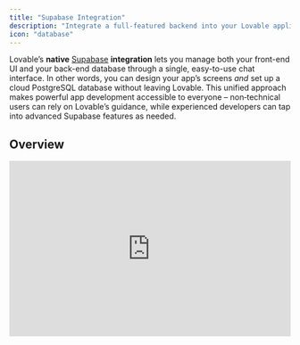 ```yaml
---
title: "Supabase Integration"
description: "Integrate a full-featured backend into your Lovable application with Supabase."
icon: "database"
---
```


Lovable’s **native** [Supabase](https://supabase.com/) **integration** lets you manage both your front-end UI and your back-end database through a single, easy-to-use chat interface. In other words, you can design your app’s screens _and_ set up a cloud PostgreSQL database without leaving Lovable. This unified approach makes powerful app development accessible to everyone – non‑technical users can rely on Lovable’s guidance, while experienced developers can tap into advanced Supabase features as needed.

## Overview

<iframe width="100%" height="315" src="https://www.youtube.com/embed/-sSOyO0FiPE?si=WljVA-E0YU4LObMY" title="YouTube video player" frameborder="0" allow="accelerometer; autoplay; clipboard-write; encrypted-media; gyroscope; picture-in-picture; web-share" referrerpolicy="strict-origin-when-cross-origin" allowfullscreen />

Supabase is an open-source alternative to Firebase, providing a hosted PostgreSQL database with real-time capabilities, user authentication, file storage, and serverless functions. By connecting Supabase to your Lovable app, you instantly gain a production-ready backend without writing any boilerplate code or manually configuring servers. Supabase’s intuitive web dashboard makes it easy to manage your data and users, and its robust SQL foundation means you retain the full power and scalability of a PostgreSQL database.

### **Key features unlocked by Supabase integration:**

- **Database (PostgreSQL)** – Store and query your app data with full SQL support. Lovable can automatically generate the necessary tables and schema based on your prompts.
- **User Authentication** – Securely manage user sign-ups, logins, and access control. Lovable can add pre-built authentication flows (email/password, etc.) to your app with a simple prompt.
- **File Storage** – Upload and serve images or other files via Supabase Storage. Great for user profile photos, uploads, or any static media your app needs to handle.
- **Real-time Updates** – Supabase can stream live data changes to your app. This enables features like live chat, activity feeds, or collaborative dashboards that update instantly for all users.
- **Edge Functions (Serverless)** – Run custom backend logic (in JavaScript/TypeScript) on Supabase’s infrastructure. Lovable will create and deploy these functions for tasks like sending emails, processing payments, or integrating with external APIs.

### **Why use Lovable’s Supabase integration?**

With Lovable, you don’t have to juggle separate tools for front-end design and back-end setup. By simply conversing with Lovable’s AI, you can build your UI _and_ have the underlying database and server functions created for you automatically. This means faster development and fewer integration headaches. For example, if you prompt Lovable with “Add a user feedback form and save responses to the database,” Lovable will generate the form UI **and** set up a Supabase table to store the feedback – all in one go. This seamless end-to-end generation is Lovable’s unique strength, empowering beginners to build complex apps and allowing power users to move faster.

## Getting Started: Connecting Supabase to Lovable

Connecting a Supabase backend to your Lovable project is straightforward. You’ll need a Supabase account (free tier is fine) and a Lovable project ready. If you don’t have a Supabase account yet, you can sign up at the Supabase website – no credit card required for the free tier.

<iframe width="100%" height="315" src="https://www.youtube.com/embed/V_2aZCjrTJo" title="YouTube video player" frameborder="0" allow="accelerometer; autoplay; clipboard-write; encrypted-media; gyroscope; picture-in-picture" allowfullscreen />

<Steps>
  <Step title="Create a Supabase account">
    Register a new Supabase account [here](https://app.supabase.com/sign-up) or [sign in](https://app.supabase.com/sign-in) if you already have one.

    <iframe width="100%" height="315" src="https://www.youtube.com/embed/g8CvOq3b-sg" title="YouTube video player" frameborder="0" allow="accelerometer; autoplay; clipboard-write; encrypted-media; gyroscope; picture-in-picture" allowfullscreen />
  </Step>
  <Step title="Create a new project in Supabase.">
    Click on \+ New Project, complete the necessary fields, and allow a few minutes for setup.

    <iframe width="100%" height="315" src="https://www.youtube.com/embed/z6eDOn1613U?si=OhuL1AdNObVYFkbY" title="YouTube video player" frameborder="0" allow="accelerometer; autoplay; clipboard-write; encrypted-media; gyroscope; picture-in-picture; web-share" referrerpolicy="strict-origin-when-cross-origin" allowfullscreen />
  </Step>
  <Step title="Connect Supabase to Lovable">
    <Steps>
      <Step title="Initiate the Supabase connection in Lovable.">
        In the Lovable editor, open the **Integrations** menu (usually found in the top-right toolbar). Click **Connect Supabase**. Lovable will prompt you to log in to Supabase if you aren’t already.
      </Step>
      <Step title="Authorize and select or create a project.">
        A Supabase login screen will appear. Sign into your Supabase account and authorize Lovable. Next, you’ll be asked to choose a Supabase **organization** and **project** to link with your Lovable app. You can select an existing project or create a new one on the spot (Lovable’s chat will guide you through creating a new Supabase project if needed).
      </Step>
      <Step title="Wait for configuration to complete.">
        After selecting the project, Lovable will automatically configure the connection. Within a few seconds, you should see a confirmation message in the chat (e.g. “✅ Supabase connected”). At this point, your Lovable app is now linked to the Supabase database – ready to use authentication, data storage, and other backend features.
      </Step>
    </Steps>
    <Tip>
      Both Lovable and Supabase offer generous free tiers for development. If your app grows or requires advanced features, you may eventually need paid plans for each service separately. For now, you can experiment without incurring costs.
    </Tip>
  </Step>
</Steps>

## Adding User Authentication

One of the first things you’ll likely want is user authentication (so people can sign up and log into your app). Lovable’s Supabase integration makes this trivial to set up via chat.

<iframe width="100%" height="315" src="https://www.youtube.com/embed/LHpMUj-Jf_k" title="YouTube video player" frameborder="0" allow="accelerometer; autoplay; clipboard-write; encrypted-media; gyroscope; picture-in-picture" allowfullscreen />

### Email and Password (Basic Setup)

Once your project is connected to Supabase, Lovable can generate authentication pages for you. For example, you can simply prompt: **“Add login”**. This will typically create a basic login page (and related signup flow) in your app, wired up to Supabase’s authentication system.

After Lovable adds the login UI, you have a couple of ways to create users for testing:

<Note>
  Example prompt:

  ```
  Add login
  ```
</Note>

- **Via your app’s signup form:** Use the newly added interface in your app to register a user (this will communicate with Supabase to create the account).
- **Via Supabase Dashboard:** Go to your Supabase project’s dashboard, navigate to **Authentication \> Users**, and manually add a new user (email and password). This is handy to set up a test account quickly.

<Tip>
  For development convenience, we recommend disabling email confirmation in Supabase while you test. This way, users can log in immediately without needing to verify an email. To do this, open your Supabase dashboard and go to **Authentication \> Settings (or Providers) \> Email**, then **disable the “Confirm email” requirement**. You can re-enable confirmations later in production for security.
</Tip>

Lovable will have already configured your Lovable app to recognize authenticated users (for example, gating certain pages to logged-in users only, if appropriate). You can further customize the look and feel of the login/signup pages using Lovable’s editor or prompts. Supabase Integration 2.0 even allows adding extra fields to your signup form or styling the form to match your brand.

### Social Logins (e.g. Google)

<iframe width="100%" height="315" src="https://www.youtube.com/embed/W6-_0-Eekio?si=8WkxiJn0oe4wfSbe" title="YouTube video player" frameborder="0" allow="accelerometer; autoplay; clipboard-write; encrypted-media; gyroscope; picture-in-picture; web-share" referrerpolicy="strict-origin-when-cross-origin" allowfullscreen />

Supabase supports OAuth logins like Google, GitHub, Twitter, and more. You can integrate these into your Lovable app as well:

1. **Enable the provider in Supabase:** In your Supabase dashboard, navigate to **Authentication \> Providers**. You’ll see a list of external login providers. Toggle on **Google** (for example) and follow the instructions to provide the required OAuth Client ID and Secret from Google. _(Supabase will guide you on how to obtain these credentials from Google’s developer console.)_ Save the settings – your Supabase project now knows how to handle Google logins.
2. **Update your Lovable app’s UI:** Next, you can prompt Lovable to add a social login option. For instance: **“Add a ‘Sign in with Google’ button to the login page.”** Lovable will modify the authentication page, adding a Google sign-in button and the necessary code to initiate the OAuth flow via Supabase.

Once this is done, users of your app will be able to click “Sign in with Google”, be redirected to Google for authentication, and then return to your app as logged-in users. You can enable other providers (GitHub, Facebook, etc.) in a similar way – just remember to configure each in Supabase and then adjust your Lovable UI accordingly.

## Managing Data with Supabase

Beyond authentication, the core of most apps is reading and writing data. With Lovable and Supabase, you can create database tables and connect them to your UI without leaving the chat prompt.

<iframe width="100%" height="315" src="https://www.youtube.com/embed/V5LdDEuCli4" title="YouTube video player" frameborder="0" allow="accelerometer; autoplay; clipboard-write; encrypted-media; gyroscope; picture-in-picture" allowfullscreen />

### Creating Database Tables via Lovable

After connecting Supabase, whenever you need to store data persistently, you can instruct Lovable and it will coordinate the database setup for you. The process typically looks like this:

<Steps>
  <Step title="Describe the feature and data you need">
    In Lovable’s chat, request a feature that involves data storage. For example, you might say: **“Add a feedback form and save responses in a database table.”** Be as clear as possible about what data you want to store (e.g. user feedback with a message and rating, or an inventory item with name, price, etc.). Lovable will use this information to determine what database structure is required.
  </Step>
  <Step title="Review the generated SQL snippet">
    Lovable’s AI will propose updates to your app. Since your request involves storing data, Lovable will also produce a SQL schema snippet – essentially the commands to create the necessary table(s) or columns in Supabase. For example, it might say something like: _“I will create a table _`feedback`_with columns _ `id`_, _`message`_, and _`rating`_”_ and provide the SQL code for that. This snippet appears in the chat or sidebar for you to copy.
  </Step>
  <Step title="Run the SQL in Supabase">
    Open your Supabase dashboard and go to the **SQL Editor**. Paste the SQL snippet from Lovable and execute it, which will create the new table (or alter an existing table) in your database. You can verify in the Supabase **Table Editor** that the table now exists with the specified columns.
  </Step>
  <Step title="Confirm and let Lovable finish integration">
    Back in Lovable, confirm that you ran the SQL (the chat might ask for confirmation, or you can simply tell Lovable “done” or click a provided confirmation). Lovable will then finalize the integration: it updates your app’s UI to bind form inputs, lists, or other components to the new Supabase table. Continuing our example, the feedback form in your app is now connected—when a user submits feedback, it will be saved into the `feedback` table, and you can retrieve and display those entries as well.
  </Step>
</Steps>

That’s it\\! You didn’t have to manually design a database schema or write any backend code – Lovable and Supabase handled it from your description. You can repeat this process for any new data feature (blog posts, comments, products, etc.).

For example, if you want users to be able to post articles in your app, you could prompt: **“Allow users to create posts with a title and content, and store these in the database.”** Lovable would generate a `posts` table (with fields for title, content, author, timestamps, etc.), give you the SQL to add it to Supabase, and then wire up the front-end forms and pages to that table.

<Note>
  Supabase’s dashboard offers a rich interface to manage your data. You can view and edit table rows in a spreadsheet-like UI, define relationships between tables, and even import data from CSV or Excel. Under the hood, it’s all PostgreSQL – which means you can perform complex queries or use SQL features as needed. Supabase even provides an **AI SQL Assistant** in its SQL editor to help you write queries if you’re not familiar with SQL. This can be handy for advanced analysis or troubleshooting.
</Note>

### File Storage (Images & Media)

When your Lovable app needs to handle file uploads (for example, user profile pictures, attachments, or any media), Supabase integration has you covered. Supabase includes a **Storage** service for hosting files (images, videos, PDFs, etc.) conveniently alongside your database.

If you add an **Upload** component or an image upload feature in your Lovable app, Lovable will utilize Supabase Storage behind the scenes. Uploaded files will be stored in a storage bucket within your Supabase project, and you’ll get a URL or reference to use for displaying or downloading the file later.

By default, Supabase’s free tier allows files up to **50MB** each to be uploaded. This is plenty for most images or short videos. If your app needs to handle larger files, Supabase’s paid plans support bigger uploads (including **resumable uploads** for very large files). You can organize files into folders (buckets) and manage access permissions via the Supabase dashboard as needed.

<Note>
  Suppose your app has user profiles and you want users to add a profile picture. You might prompt Lovable: _“Add a profile picture upload to the account settings page.”_ Lovable will create the UI for uploading an image. Thanks to the Supabase integration, when a user uploads a file, it’s saved in your Supabase Storage (in a bucket, e.g. `public/avatar-images`), and Lovable will handle retrieving that image URL to display the profile picture in your app. All of this happens without you writing any storage-handling code.
</Note>

## Storing Secrets (API Keys & Config)

Many applications require secret keys or API credentials to connect with third-party services — for example, Stripe for payments or OpenAI for AI features. When Supabase is connected, Lovable offers a secure way to manage and use these secrets.

Lovable automatically detects when a feature requires a secret and prompts you with a UI to input the necessary values.

These secrets are stored securely in Supabase’s Edge Function secret manager for your project. They are encrypted and kept safe on the backend. When you deploy Edge Functions (see next section), they can access these secrets to connect with external services.

<Tip>
  For example, if you integrate Stripe for payments, you would store your Stripe Secret Key as a secret. When Lovable deploys a payment-processing function to Supabase, it will automatically include that key from the secret store so the function can authenticate with Stripe. This way, you never have to hard-code secrets into your app, and you avoid exposing them publicly.
</Tip>

## Backend Logic with Edge Functions

<iframe width="100%" height="315" src="https://www.youtube.com/embed/p_hKIDlxXp0" title="YouTube video player" frameborder="0" allow="accelerometer; autoplay; clipboard-write; encrypted-media; gyroscope; picture-in-picture" allowfullscreen />

Sometimes your app needs custom backend logic beyond basic data CRUD (Create, Read, Update, Delete). **Supabase Edge Functions** are serverless functions (similar to AWS Lambda) that let you run code on the backend triggered by events or requests. Lovable’s integration means you can define desired backend behavior in plain language, and Lovable will write and deploy the necessary Edge Function code to Supabase for you.

Typical use cases for Edge Functions in Lovable include:

- **Using AI services:** e.g. processing some input with OpenAI or Anthropic APIs (with the API key stored as a secret as described above).
- **Sending emails or notifications:** e.g. sending a welcome email when a user signs up, via an email API like Resend.
- **Processing payments:** e.g. creating a checkout session or fulfilling an order using Stripe’s API.
- **Scheduled tasks:** e.g. performing a cleanup or summary job every hour/day (Supabase Edge Functions can be triggered on a schedule).
- **Complex computations or third-party integrations:** any code that you don’t want to run on the client-side can be done in an Edge Function.

To add a backend function, simply describe what you need in the Lovable chat. For example: _“When a user submits the feedback form, analyze the text using OpenAI and store a sentiment score.”_ Lovable will generate the code for this logic as a Supabase Edge Function (in this case, calling the OpenAI API) and deploy it to your Supabase project. It will also update your Lovable app to call this function at the right time (e.g., on form submission) and handle the response.

You can find and monitor your Edge Functions in the Supabase dashboard under **Functions**. Each function will have logs that show recent executions and any output or errors. Lovable’s Supabase Integration 2.0 improves this experience by automatically reading those logs when something goes wrong – if your function errors out, Lovable will surface the error message in the chat to help you troubleshoot. Of course, you can always check the Supabase logs yourself for more details or for peace of mind.

<Warning>
  **Before going live:** Supabase’s default security rules are permissive for development, but you should set up **Row Level Security (RLS)** policies to protect your data in production. RLS allows you to define who can read or write each row in your database tables (for example, ensuring users can only access their own data). Lovable can assist in generating basic RLS policies if you prompt it (for instance, “Apply security policies so users can only edit their own feedback”). However, always review and test these policies in the Supabase dashboard under **Auth \> Policies**. Proper security setup is crucial before you invite real users to your app.
</Warning>

### FAQ

<AccordionGroup>
  <Accordion title="What does the Supabase integration actually do for me?">
    It gives your Lovable app a fully managed backend. Without it, Lovable can still build your UI, but you’d have nowhere to persist data or manage users out-of-the-box. With Supabase connected, Lovable can create user accounts (authentication), store and retrieve data in a database, upload files, run server-side code, and more – all automatically. Essentially, Supabase provides the databases and servers behind your app, and Lovable drives it through prompts.
  </Accordion>
  <Accordion title="Do I need separate accounts for Lovable and Supabase?">
    Yes. Lovable and Supabase are two separate platforms. You will need an account on Supabase (to host your database) in addition to your Lovable account. The good news is both have free tiers, so you can get started without any cost. Just remember that if you later upgrade for more usage or features, you’d handle billing for each service individually.
  </Accordion>
  <Accordion title="How do I connect Lovable with Supabase?">
    1. In the Lovable editor, go to the **Integrations** section.
    2. Click **Connect to Supabase** and follow the authentication steps.
    3. If needed, create a new Supabase project within Lovable.
    4. Lovable will automatically generate the necessary database schema and connect it to your project.
  </Accordion>
  <Accordion title="Can I integrate my Supabase-connected Lovable app with external automation tools?">
    Absolutely. When you use Lovable \+ Supabase, your data lives in Supabase’s database and Supabase also provides auto-generated RESTful APIs for your tables (as well as a client library). This means you can use tools like Zapier, [Make.com](http://Make.com), or any other service to interact with your app’s backend data via HTTP requests. For example, Zapier could fetch or add records to a Supabase table of your app. Additionally, you can create custom API endpoints using Supabase Edge Functions (which Lovable can help create) to trigger more complex workflows. In short, integrating with third-party automation services is doable – it just might involve a bit of configuration with Supabase’s API keys or webhooks.
  </Accordion>
  <Accordion title="How scalable is Supabase for when my app grows?">
    Supabase is built on **PostgreSQL**, which can handle large amounts of data and high traffic. Out of the box, your free database can handle a decent workload (millions of rows, multiple connections). As your needs grow, you can upgrade your Supabase plan for more storage, throughput, and features. Many production apps run entirely on Supabase, so you’re in good hands. Just be mindful of the usage limits on the free tier (which Supabase documents on their site) and plan to scale up if you approach those limits.
  </Accordion>
  <Accordion title="How can I add real-time features like a chat or live feed to my app?">
    Supabase has built-in real-time subscriptions on your database. This means your app can listen for changes (inserts, updates, deletes) on specific tables and react instantly. To leverage this, you would design your Lovable app feature as usual (e.g. a chat room that writes messages to a `messages` table). Lovable knows about Supabase’s real-time capabilities, so it can set up the front-end to subscribe to that table’s changes. In practice, after you’ve created a table for, say, chat messages, you can prompt Lovable to **“enable real-time updates for the chat”** and it will use Supabase’s real-time API under the hood. Users will then see new messages appear live without needing to refresh. This works for any scenario where live updates are useful (comments, notifications, dashboards, etc.).
  </Accordion>
  <Accordion title="Is there a limit to file uploads with Supabase storage?">
    On the free tier, Supabase limits individual file upload size to **50MB**. This covers most use cases like images, audio, or short videos. If you need to handle larger files (such as lengthy videos or large datasets), upgrading to a paid plan enables larger and even resumable uploads. Also note there’s an overall storage quota per project (e.g. how many total GB you can store) that increases with higher plans.
  </Accordion>
  <Accordion title="How do I configure authentication in Supabase?">
    Lovable automatically sets up authentication, but you may need to:

    - Go to **Supabase Dashboard \> Authentication**.
    - Enable **Email Sign-in/Sign-up**.
    - Disable email confirmation for easier local testing.
  </Accordion>
  <Accordion title="Can I use one Supabase database for multiple Lovable projects?">
    Yes, you can. You might build multiple front-end applications in Lovable that all connect to the same Supabase project (and thus share the same database and auth). This is advanced, but it’s possible – for example, a main app and an admin dashboard as separate Lovable projects using one common database. When connecting Supabase in each project, just select the same Supabase project. Keep in mind all those apps will read/write the same data, so design accordingly.
  </Accordion>
  <Accordion title="What if I want to test changes to my database without affecting the live app?">
    At the moment, each Lovable project connects to one Supabase project, and Lovable doesn’t have a built-in staging mode. If you want a safe playground to experiment, Supabase offers a feature called **Branching** which lets you create a temporary copy of your database (like a git branch) to test changes. You could connect a separate Lovable project to a branch or duplicate of your database for testing. In general, for serious projects you’d use caution making schema changes on a live app – perhaps create a backup or use branching, then merge changes when ready. Lovable’s integration is evolving, so future updates might introduce more seamless staging workflows.
  </Accordion>
  <Accordion title="Does Supabase or Lovable help me write custom SQL or database logic?">
    Yes. Supabase’s web interface includes an **AI SQL Assistant** that can generate SQL queries from natural language. So if you need a complex query or are not comfortable writing SQL, you can try that tool in the Supabase SQL editor. On Lovable’s side, you typically don’t need to hand-write SQL at all – the AI handles most of the schema creation and queries for you. But if you’re an advanced user and want to do something custom, you can always use Lovable’s GitHub integration to inspect or edit the code, or run raw SQL on the database as needed.
  </Accordion>
  <Accordion title="How do I handle payments in my Lovable app?">
    Payments are handled via integrations like Stripe, which you can use in conjunction with Supabase Edge Functions. For instance, you might prompt Lovable: “Add a checkout button and process payments with Stripe.” Lovable would then create an Edge Function that talks to Stripe’s API (using your Stripe secret key stored as a secret) and perhaps store the transaction details in your Supabase database. The UI would be updated to include the checkout/pay button. Essentially, Supabase provides the environment (Edge Functions, database) to implement payments, and Lovable can scaffold the code for you. For more details, you can also refer to the Stripe & Payments integration guide in Lovable’s documentation, which covers setting up Stripe specifically.
  </Accordion>
</AccordionGroup>